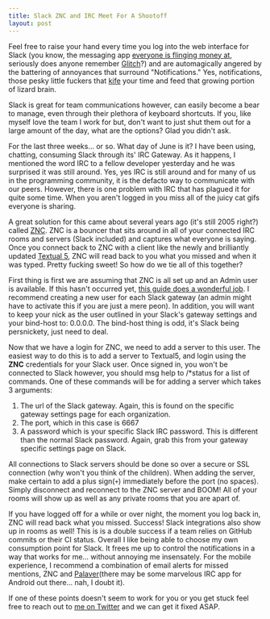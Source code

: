 ```yaml
---
title: Slack ZNC and IRC Meet For A Shootoff
layout: post
---
```


Feel free to raise your hand every time you log into the web interface for Slack (you know, the messaging app [everyone is flinging money at][1], seriously does anyone remember [Glitch][2]?) and are automagically angered by the battering of annoyances that surround "Notifications." Yes, notifications, those pesky little fuckers that [kife][3] your time and feed that growing portion of lizard brain.

Slack is great for team communications however, can easily become a bear to manage, even through their plethora of keyboard shortcuts. If you, like myself love the team I work for but, don't want to just shut them out for a large amount of the day, what are the options? Glad you didn't ask.

For the last three weeks... or so. What day of June is it? I have been using, chatting, consuming Slack through its' IRC Gateway. As it happens, I mentioned the word IRC to a fellow developer yesterday and he was surprised it was still around. Yes, yes IRC is still around and for many of us in the programming community, it is the defacto way to communicate with our peers. However, there is one problem with IRC that has plagued it for quite some time. When you aren't logged in you miss all of the juicy cat gifs everyone is sharing.

A great solution for this came about several years ago (it's still 2005 right?) called [ZNC][4]. ZNC is a bouncer that sits around in all of your connected IRC rooms and servers (Slack included) and captures what everyone is saying. Once you connect back to ZNC with a client like the newly and brilliantly updated [Textual 5][5], ZNC will read back to you what you missed and when it was typed. Pretty fucking sweet! So how do we tie all of this together?

First thing is first we are assuming that ZNC is all set up and an Admin user is available. If this hasn't occurred yet, [this guide does a wonderful job][6]. I recommend creating a new user for each Slack gateway (an admin might have to activate this if you are just a mere peon). In addition, you will want to keep your nick as the user outlined in your Slack's gateway settings and your bind-host to: 0.0.0.0. The bind-host thing is odd, it's Slack being persnickety, just need to deal.

Now that we have a login for ZNC, we need to add a server to this user. The easiest way to do this is to add a server to Textual5, and login using the **ZNC** credentials for your Slack user. Once signed in, you won't be connected to Slack however, you should msg help to /*status for a list of commands. One of these commands will be for adding a server which takes 3 arguments:

1. The url of the Slack gateway. Again, this is found on the specific gateway settings page for each organization.
2. The port, which in this case is 6667
3. A password which is your specific Slack IRC password. This is different than the normal Slack password. Again, grab this from your gateway specific settings page on Slack.

All connections to Slack servers should be done so over a secure or SSL connection (why won't you think of the children). When adding the server, make certain to add a plus sign(`+`) immediately before the port (no spaces). Simply disconnect and reconnect to the ZNC server and BOOM! All of your rooms will show up as well as any private rooms that you are apart of.

If you have logged off for a while or over night, the moment you log back in, ZNC will read back what you missed. Success! Slack integrations also show up in rooms as well! This is is a double success if a team relies on GitHub commits or their CI status. Overall I like being able to choose my own consumption point for Slack. It frees me up to control the notifications in a way that works for me... without annoying me insensately. For the mobile experience, I recommend a combination of email alerts for missed mentions, ZNC and [Palaver][8](there may be some marvelous IRC app for Android out there... nah, I doubt it).

If one of these points doesn't seem to work for you or you get stuck feel free to reach out to [me on Twitter][7] and we can get it fixed ASAP.

[1]: http://www.businessinsider.com/slack-raises-120-million-2014-10
[2]: http://www.glitchthegame.com/
[3]: http://onlineslangdictionary.com/meaning-definition-of/kife
[4]: http://wiki.znc.in/ZNC
[5]: http://www.codeux.com/textual/
[6]: https://www.digitalocean.com/community/tutorials/how-to-install-znc-an-irc-bouncer-on-an-ubuntu-vps
[7]: http://www.twitter.com/braidn
[8]: http://palaverapp.com/
